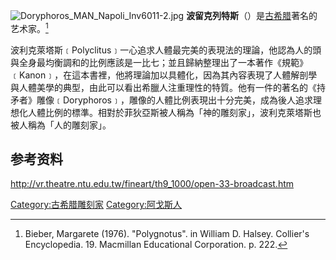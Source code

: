 [[File:Doryphoros_MAN_Napoli_Inv6011-2.jpg|thumb]]
{{expand|time=2010-08-08T14:28:36+00:00}}
'''波留克列特斯'''（{{lang-el|Πολύκλειτος}}）是[[古希腊|古希腊]]著名的艺术家。<ref>Bieber, Margarete (1976). "Polygnotus". in William D. Halsey. Collier's Encyclopedia. 19. Macmillan Educational Corporation. p. 222.</ref>

波利克萊塔斯﹝Polyclitus﹞一心追求人體最完美的表現法的理論，他認為人的頭與全身最均衡調和的比例應該是一比七；並且歸納整理出了一本著作《規範》﹝Kanon﹞，在這本書裡，他將理論加以具體化，因為其內容表現了人體解剖學與人體美學的典型，由此可以看出希臘人注重理性的特質。他有一件的著名的《持矛者》雕像﹝Doryphoros﹞，雕像的人體比例表現出十分完美，成為後人追求理想化人體比例的標準。相對於菲狄亞斯被人稱為「神的雕刻家」，波利克萊塔斯也被人稱為「人的雕刻家」。

== 参考资料 ==
<references/>
http://vr.theatre.ntu.edu.tw/fineart/th9_1000/open-33-broadcast.htm {{Wayback|url=http://vr.theatre.ntu.edu.tw/fineart/th9_1000/open-33-broadcast.htm |date=20210413031330 }}
{{Authority control}}
{{DEFAULTSORT:Polykleitos}}

[[Category:古希腊雕刻家|Category:古希腊雕刻家]]
[[Category:阿戈斯人|Category:阿戈斯人]]